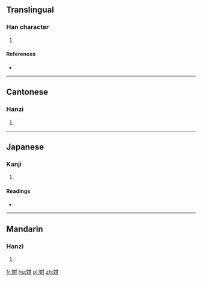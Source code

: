 ==Translingual==

===Han character===
{{Han char|rn=38|rad=女|as=05|sn=8|four=4447<sub>0</sub>|canj=女廿一 (VTM)|ids=⿰[[女]][[甘]]}}

# {{defn|Han|sort=女05}}

====References====
* {{Han ref|kx=0258.260|dkj=06171|dj=0524.030|hdz=21035.030|uh=59CF|ud=22991|bh=CC46|bd=52294}}

----

==Cantonese==

===Hanzi===
{{yue-hanzi|jyut=[[maan4]]|y=maan4}}

# {{defn|lang=yue|sort=女05}}

----

==Japanese==

===Kanji===
{{ja-kanji|grade=|rs=女05}}

# {{defn|lang=ja|sort=女05}}

====Readings====
* {{ja-readings|on=[[ばん]] (ban), [[まん]] (man), [[かん]] (kan), [[こん]] (kon)|kun=[[ばば]] (baba)}}

----

==Mandarin==

===Hanzi===
{{cmn-hanzi|pin=[[mán]] ([[man2]])|wg=man<sup>2</sup>}}

# {{defn|lang=cmn|sort=女05}}

[[fr:姏]]
[[hu:姏]]
[[pl:姏]]
[[zh:姏]]